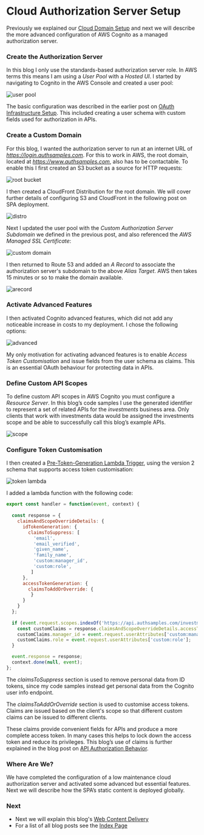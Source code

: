 # Cloud Authorization Server Setup

Previously we explained our <a href='cloud-domain-setup'>Cloud Domain Setup</a> and next we will describe the more advanced configuration of AWS Cognito as a managed authorization server.

### Create the Authorization Server

In this blog I only use the standards-based authorization server role. In AWS terms this means I am using a *User Pool* with a *Hosted UI*. I started by navigating to Cognito in the AWS Console and created a user pool:

![user pool](../images/600/user-pool.jpg)

The basic configuration was described in the earlier post on <a href='oauth-infrastructure-setup'>OAuth Infrastructure Setup</a>. This included creating a user schema with custom fields used for authorization in APIs.

### Create a Custom Domain

For this blog, I wanted the authorization server to run at an internet URL of *https://login.authsamples.com*. For this to work in AWS, the root domain, located at *https://www.authsamples.com*, also has to be contactable. To enable this I first created an S3 bucket as a source for HTTP requests:

![root bucket](../images/600/root-bucket.jpg)

I then created a CloudFront Distribution for the root domain. We will cover further details of configuring S3 and CloudFront in the following post on SPA deployment.

![distro](../images/600/distro.jpg)

Next I updated the user pool with the *Custom Authorization Server Subdomain* we defined in the previous post, and also referenced the *AWS Managed SSL Certificate*:

![custom domain](../images/600/custom-domain.jpg)

I then returned to Route 53 and added an *A Record* to associate the authorization server's subdomain to the above *Alias Target*. AWS then takes 15 minutes or so to make the domain available.

![arecord](../images/600/arecord.jpg)

### Activate Advanced Features

I then activated Cognito advanced features, which did not add any noticeable increase in costs to my deployment. I chose the following options:

![advanced](../images/600/advanced.jpg)

My only motivation for activating advanced features is to enable *Access Token Customisation* and issue fields from the user schema as claims. This is an essential OAuth behaviour for protecting data in APIs.

### Define Custom API Scopes

To define custom API scopes in AWS Cognito you must configure a *Resource Server*. In this blog’s code samples I use the generated identifier to represent a set of related APIs for the *investments* business area. Only clients that work with investments data would be assigned the investments scope and be able to successfully call this blog’s example APIs.

![scope](../images/600/scope.jpg)

### Configure Token Customisation

I then created a [Pre-Token-Generation Lambda Trigger](https://docs.aws.amazon.com/cognito/latest/developerguide/user-pool-lambda-pre-token-generation.html), using the version 2 schema that supports access token customisation:

![token lambda](../images/600/token-lambda.jpg)

I added a lambda function with the following code:

```javascript
export const handler = function(event, context) {
  
  const response = {
    claimsAndScopeOverrideDetails: {
      idTokenGeneration: {
        claimsToSuppress: [
          'email',
          'email_verified',
          'given_name',
          'family_name',
          'custom:manager_id',
          'custom:role',
    	 ]
      },
      accessTokenGeneration: {
        claimsToAddOrOverride: {
    	 }
      }
    }
  };
  
  if (event.request.scopes.indexOf('https://api.authsamples.com/investments') !== -1) {
    const customClaims = response.claimsAndScopeOverrideDetails.accessTokenGeneration.claimsToAddOrOverride;
    customClaims.manager_id = event.request.userAttributes['custom:manager_id'];
    customClaims.role = event.request.userAttributes['custom:role'];
  }

  event.response = response;
  context.done(null, event);
};
```

The *claimsToSuppress* section is used to remove personal data from ID tokens, since my code samples instead get personal data from the Cognito user info endpoint.

The *claimsToAddOrOverride* section is used to customise access tokens. Claims are issued based on the client's scope so that different custom claims can be issued to different clients.

These claims provide convenient fields for APIs and produce a more complete access token. In many cases this helps to lock down the access token and reduce its privileges. This blog’s use of claims is further explained in the blog post on <a href='api-authorization-design'>API Authorization Behavior</a>.

### Where Are We?

We have completed the configuration of a low maintenance cloud authorization server and activated some advanced but essential features. Next we will describe how the SPA’s static content is deployed globally.

### Next

- Next we will explain this blog's <a href='cdn-static-content-delivery'>Web Content Delivery</a>
- For a list of all blog posts see the <a href='index'>Index Page</a>